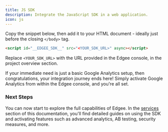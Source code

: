 ```yaml
---
title: JS SDK
description: Integrate the JavaScript SDK in a web application.
icon: js
---
```


Copy the snippet below, then add it to your HTML document - ideally just before the closing `</body>` tag.

```html
<script id="__EDGEE_SDK__" src="<YOUR_SDK_URL>" async></script>
```

Replace `<YOUR_SDK_URL>` with the URL provided in the Edgee console, in the project overview section.

<Tip>If your immediate need is just a basic Google Analytics setup, then congratulations, your integration journey ends here! 
  Simply activate Google Analytics from within the Edgee console, and you're all set.</Tip>

### Next Steps

You can now start to explore the full capabilities of Edgee.
In the [services](/services/overview) section of this documentation, you'll find detailed guides on using the SDK and activating 
features such as advanced analytics, AB testing, security measures, and more.
